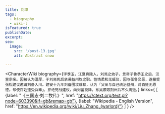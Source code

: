 ```yaml
---
title: 刘璋
tags:
  - biography
  - wiki-l
isFeatured: true
publishDate:
excerpt:
seo:
  image:
    src: '/post-13.jpg'
    alt: Abstract snow

---
```



<CharacterWiki
  biography={`字季玉，江夏竟陵人，刘焉之幼子，景帝子鲁恭王之后，汉室宗亲。因被认为温厚，于刘焉死后承袭益州牧之职。性情柔和无威仪，因与张鲁交恶，遂接受张松建议邀请刘备入川。建安十九年刘备围攻成都，认为「父亲与自己统治益州，对百姓无恩德，却使百姓遭受兵难」，拒绝死战建议，向刘备投降。东吴袭取荆州后不久病逝。`}
  links={
    [
      {label: "《三国志·刘二牧传》", href: "https://ctext.org/text.pl?node=603390&if=gb&remap=gb"},
      {label: "Wikipedia - English Version", href: "https://en.wikipedia.org/wiki/Liu_Zhang_(warlord)"}
    ]
  }
/>
